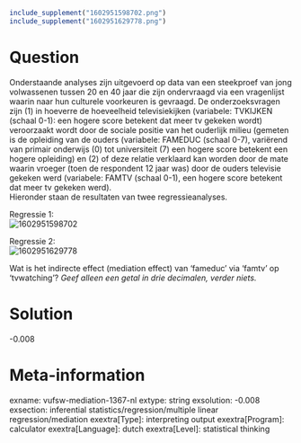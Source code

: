 ```{r, echo = FALSE, results = "hide"}
include_supplement("1602951598702.png")
include_supplement("1602951629778.png")
```

Question
========
Onderstaande analyses zijn uitgevoerd op data van een steekproef van
jong volwassenen tussen 20 en 40 jaar die zijn ondervraagd via een
vragenlijst waarin naar hun culturele voorkeuren is gevraagd. De
onderzoeksvragen zijn (1) in hoeverre de hoeveelheid televisiekijken
(variabele: TVKIJKEN (schaal 0-1): een hogere score betekent dat meer tv
gekeken wordt) veroorzaakt wordt door de sociale positie van het
ouderlijk milieu (gemeten is de opleiding van de ouders (variabele:
FAMEDUC (schaal 0-7), variërend van primair onderwijs (0) tot
universiteit (7) een hogere score betekent een hogere opleiding) en (2)
of deze relatie verklaard kan worden door de mate waarin vroeger (toen
de respondent 12 jaar was) door de ouders televisie gekeken werd
(variabele: FAMTV (schaal 0-1), een hogere score betekent dat meer tv
gekeken werd).  
Hieronder staan de resultaten van twee regressieanalyses.  
  
Regressie 1:  
<img src="1602951598702.png" class="fr-fic fr-dii tvcss_2"
alt="1602951598702" />  
  
Regressie 2:  
<img src="1602951629778.png" class="fr-fic fr-dii tvcss_3"
alt="1602951629778" />  
  
  
Wat is het indirecte effect (mediation effect) van ‘fameduc’ via ‘famtv’
op ‘tvwatching’? *Geef alleen een getal in drie decimalen, verder
niets.*


Solution
========

-0.008









Meta-information
================
exname: vufsw-mediation-1367-nl
extype: string
exsolution: -0.008
exsection: inferential statistics/regression/multiple linear regression/mediation
exextra[Type]: interpreting output
exextra[Program]: calculator
exextra[Language]: dutch
exextra[Level]: statistical thinking

